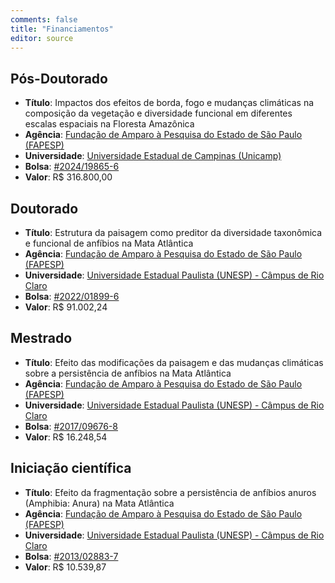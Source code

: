 ```yaml
---
comments: false
title: "Financiamentos"
editor: source
---
```


## Pós-Doutorado

-   **Título**: Impactos dos efeitos de borda, fogo e mudanças climáticas na composição da vegetação e diversidade funcional em diferentes escalas espaciais na Floresta Amazônica
-   **Agência**: [Fundação de Amparo à Pesquisa do Estado de São Paulo (FAPESP)](https://fapesp.br/)
-   **Universidade**: [Universidade Estadual de Campinas (Unicamp)](https://unicamp.br/)
-   **Bolsa**: [#2024/19865-6](https://bv.fapesp.br/pt/bolsas/223203/impactos-dos-efeitos-de-borda-fogo-e-mudancas-climaticas-na-composicao-da-vegetacao-e-diversidade-fu/)
-   **Valor**: R\$ 316.800,00

## Doutorado

-   **Título**: Estrutura da paisagem como preditor da diversidade taxonômica e funcional de anfíbios na Mata Atlântica
-   **Agência**: [Fundação de Amparo à Pesquisa do Estado de São Paulo (FAPESP)](https://fapesp.br/)
-   **Universidade**: [Universidade Estadual Paulista (UNESP) - Câmpus de Rio Claro](https://www.rc.unesp.br/)
-   **Bolsa**: [#2022/01899-6](https://bv.fapesp.br/pt/bolsas/203713/estrutura-da-paisagem-como-preditor-da-diversidade-taxonomica-e-funcional-de-anfibios-na-mata-atlant/)
-   **Valor**: R\$ 91.002,24

## Mestrado

-   **Título**: Efeito das modificações da paisagem e das mudanças climáticas sobre a persistência de anfíbios na Mata Atlântica
-   **Agência**: [Fundação de Amparo à Pesquisa do Estado de São Paulo (FAPESP)](https://fapesp.br/)
-   **Universidade**: [Universidade Estadual Paulista (UNESP) - Câmpus de Rio Claro](https://www.rc.unesp.br/)
-   **Bolsa**: [#2017/09676-8](https://bv.fapesp.br/pt/bolsas/172826/efeito-das-modificacoes-da-paisagem-e-das-mudancas-climaticas-sobre-a-persistencia-de-anfibios-na-ma/)
-   **Valor**: R\$ 16.248,54

## Iniciação científica

-   **Título**: Efeito da fragmentação sobre a persistência de anfíbios anuros (Amphibia: Anura) na Mata Atlântica
-   **Agência**: [Fundação de Amparo à Pesquisa do Estado de São Paulo (FAPESP)](https://fapesp.br/)
-   **Universidade**: [Universidade Estadual Paulista (UNESP) - Câmpus de Rio Claro](https://www.rc.unesp.br/)
-   **Bolsa**: [#2013/02883-7](https://bv.fapesp.br/pt/bolsas/142421/efeito-da-fragmentacao-sobre-a-persistencia-de-anfibios-anuros-amphibia-anura-na-mata-atlantica/)
-   **Valor**: R\$ 10.539,87
